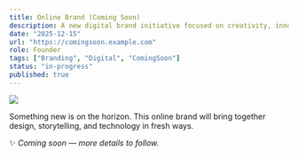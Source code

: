 ```yaml
---
title: Online Brand (Coming Soon)
description: A new digital brand initiative focused on creativity, innovation, and modern online presence. More details will follow soon.
date: "2025-12-15"
url: "https://comingsoon.example.com"
role: Founder
tags: ["Branding", "Digital", "ComingSoon"]
status: "in-progress"
published: true
---
```


[![](/ProjectPngs/online-brand.png)](https://comingsoon.example.com)

Something new is on the horizon. This online brand will bring together design, storytelling, and technology in fresh ways.  

✨ *Coming soon — more details to follow.*
